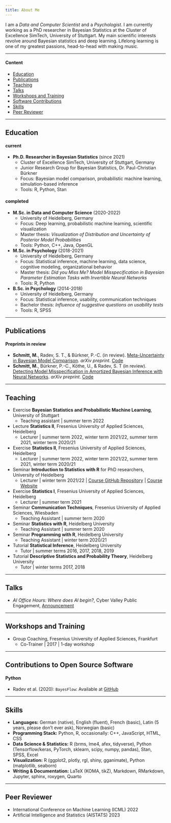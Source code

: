 ```yaml
---
title: About Me
---
```


I am a *Data and Computer Scientist* and a *Psychologist*. I am currently working as a PhD researcher in Bayesian Statistics at the Cluster of Excellence SimTech, University of Stuttgart. My main scientific interests revolve around Bayesian statistics and deep learning. Lifelong learning is one of my greatest passions, head-to-head with making music.

---

#### Content

- [Education](#education)
- [Publications](#publications)
- [Teaching](#teaching)
- [Talks](#talks)
- [Workshops and Training](#workshops)
- [Software Contributions](#software)
- [Skills](#skills)
- [Peer Reviewer](#reviewer)

----

## Education{#education}

#### current

- **Ph.D. Researcher in Bayesian Statistics** (since 2021)
  - Cluster of Excellence SimTech, University of Stuttgart, Germany
  - Junior Research Group for Bayesian Statistics, Dr. Paul-Christian Bürkner
  - Focus: Bayesian model comparison, probabilistic machine learning, simulation-based inference
  - Tools: R, Python, Stan

#### completed

- **M.Sc. in Data and Computer Science** (2020-2022)
  - University of Heidelberg, Germany
  - Focus: Deep learning, probabilistic machine learning, scientific visualization
  - Master thesis: *Visualization of Distribution and Uncertainty of Posterior Model Probabilities*
  - Tools: Python, C++, Java, OpenGL

- **M.Sc. in Psychology** (2018-2021)
  - University of Heidelberg, Germany
  - Focus: Statistical inference, machine learning, data science, cognitive modeling, organizational behavior
  - Master thesis: *Did you Miss Me? Model Misspecification in Bayesian Parameter Estimation Tasks with Invertible Neural Networks*
  - Tools: R, Python
  
- **B.Sc. in Psychology** (2014-2018)
  - University of Heidelberg, Germany
  - Focus: Statistical inference, usability, communication techniques
  - Bachelor thesis: *Influence of suggestive questions on usability tests*
  - Tools: R, SPSS
  
  
----
  
## Publications {#publications}

#### Preprints in review

- **Schmitt, M.**, Radev, S. T., & Bürkner, P.-C. (in review). [Meta-Uncertainty in Bayesian Model Comparison](https://arxiv.org/abs/2210.07278). *arXiv preprint*. [Code](https://github.com/marvinschmitt/MetaUncertaintyPaper)
- **Schmitt, M.**, Bürkner, P.-C., Köthe, U., & Radev, S. T (in review). [Detecting Model Misspecification in Amortized Bayesian Inference with Neural Networks](https://arxiv.org/abs/2112.08866). *arXiv preprint*. [Code](https://github.com/marvinschmitt/ModelMisspecificationBF)


----

## Teaching {#teaching}

- Exercise **Bayesian Statistics and Probabilistic Machine Learning**, University of Stuttgart
  - Teaching assistant | summer term 2022
- Lecture **Statistics II**, Fresenius University of Applied Sciences, Heidelberg
  - Lecturer | summer term 2022, winter term 2021/22, summer term 2021, winter term 2020/21
- Exercise **Statistics II**, Fresenius University of Applied Sciences, Heidelberg
  - Lecturer | summer term 2022, winter term 2021/22, summer term 2021, winter term 2020/21
- Seminar **Introduction to Statistics with R** for PhD researchers, University of Heidelberg
  - Lecturer | winter term 2021/22 | [Course GitHub Repository](https://github.com/marvinschmitt/IntroStatisticsR) | [Course Website](https://marvinschmitt.github.io/IntroStatisticsR/)
- Exercise **Statistics I**, Fresenius University of Applied Sciences, Heidelberg
  - Lecturer | summer term 2021
- Seminar **Communication Techniques**, Fresenius University of Applied Sciences, Wiesbaden
  - Teaching Assistant | summer term 2020
- Seminar **Statistics with R**, Heidelberg University
  - Teaching Assistant | summer term 2020
- Seminar **Programming with R**, Heidelberg University
  - Teaching Assistant | winter term 2020/21
- Tutorial **Statistical Inference**, Heidelberg University
  - Tutor | summer terms 2016, 2017, 2018, 2019
- Tutorial **Descriptive Statistics and Probability Theory**, Heidelberg University
  - Tutor | winter terms 2017, 2018

----

## Talks {#talks}

- _AI Office Hours: Where does AI begin?_, Cyber Valley Public Engagement, [Announcement](https://cyber-valley.de/en/events/KI-Sprechstunde-2022-02)

----

## Workshops and Training {#workshops}

- Group Coaching, Fresenius University of Applied Sciences, Frankfurt
  - Co-Trainer | 2017 | 1-day workshop

---

## Contributions to Open Source Software {#software}

#### Python

- Radev et al. (2020): `BayesFlow`: Available at [GitHub](https://github.com/stefanradev93/BayesFlow)

----

## Skills {#skills}

- **Languages:** German (native), English (fluent), French (basic), Latin (5 years, please don't ever ask), Norwegian (basic)
- **Programming Stack:** Python, R, occasionally: C++, JavaScript, HTML, CSS
- **Data Science & Statistics:** R (brms, lme4, afex, tidyverse), Python (Tensorflow/keras, PyTorch, sklearn, scipy, numpy, pandas), Stan, SPSS, Excel
- **Visualization:** R (ggplot2, plotly, rgl, shiny, gganimate), Python (matplotlib, seaborn)
- **Writing & Documentation:** LaTeX (KOMA, tikZ), Markdown, RMarkdown, Jupyter, sphinx, roxygen, Quarto

----

## Peer Reviewer {#reviewer}

- International Conference on Machine Learning (ICML) 2022
- Artificial Intelligence and Statistics (AISTATS) 2023
